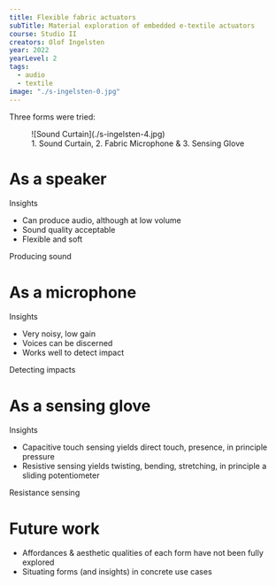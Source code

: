 ```yaml
---
title: Flexible fabric actuators
subTitle: Material exploration of embedded e-textile actuators
course: Studio II
creators: Olof Ingelsten
year: 2022
yearLevel: 2
tags:
  - audio
  - textile
image: "./s-ingelsten-0.jpg"
---
```


Three forms were tried:

<figure>
![Sound Curtain](./s-ingelsten-4.jpg)
<figcaption>1. Sound Curtain, 2. Fabric Microphone & 3. Sensing Glove</figcaption>
</figure>

# As a speaker

Insights
* Can produce audio, although at low volume
* Sound quality acceptable
* Flexible and soft

<MauVideo id="0_3vn439du" />
<figcaption>Producing sound</figcaption>

# As a microphone

Insights
* Very noisy, low gain
* Voices can be discerned
* Works well to detect impact

<MauVideo id="0_88dfro3q" />
<figcaption>Detecting impacts</figcaption>

# As a sensing glove

Insights
* Capacitive touch sensing yields direct touch, presence, in principle pressure
* Resistive sensing yields twisting, bending, stretching, in principle a sliding potentiometer

<MauVideo id="0_1c9kujy2" />
<figcaption>Resistance sensing</figcaption>

# Future work

* Affordances & aesthetic qualities of each form have not been fully explored
* Situating forms (and insights) in concrete use cases
